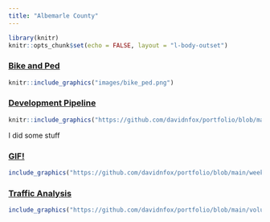 ```yaml
---
title: "Albemarle County"
---
```


```r
library(knitr)
knitr::opts_chunk$set(echo = FALSE, layout = "l-body-outset")
```

### [Bike and Ped](https://github.com/davidnfox/portfolio/blob/main/bike_ped.jpg?raw=true)
```r
knitr::include_graphics("images/bike_ped.png")
```


### [Development Pipeline](https://github.com/davidnfox/portfolio/blob/main/5th_Avon_pipeline.png?raw=true)
```r
knitr::include_graphics("https://github.com/davidnfox/portfolio/blob/main/5th_Avon_pipeline.png?raw=true")
```

I did some stuff

### [GIF!](https://github.com/davidnfox/portfolio/blob/main/weekly_150.gif?raw=true)
```r
include_graphics("https://github.com/davidnfox/portfolio/blob/main/weekly_150.gif?raw=true")
```


### [Traffic Analysis](https://github.com/davidnfox/portfolio/blob/main/volume-crashes.jpg?raw=true)
```r
include_graphics("https://github.com/davidnfox/portfolio/blob/main/volume-crashes.jpg?raw=true")
```





